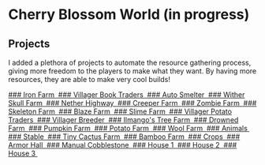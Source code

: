 
# Cherry Blossom World (in progress)

## Projects

I added a plethora of projects to automate the resource gathering process, giving more freedom to the players to make what they want. By having more resources, they are able to make very cool builds!

<div class="grid">
	<a href="/server/cherry/ironfarm" className="emphasis4 dark card">
		### Iron Farm
		<img className="articleImage" src={getImageUrl("minecraftserver/cherry/ironfarm/thumbnail.png")} alt="" ></img>
	</a>
	<a href="/server/cherry" className="emphasis4 dark card">
		### Villager Book Traders
		<img className="articleImage" src={getImageUrl("minecraftserver/cherry/annmap.png")} alt="" ></img>
	</a>
	<a href="/server/cherry" className="emphasis4 dark card">
		### Auto Smelter
		<img className="articleImage" src={getImageUrl("minecraftserver/cherry/annmap.png")} alt="" ></img>
	</a>
	<a href="/server/cherry" className="emphasis4 dark card">
		### Wither Skull Farm
		<img className="articleImage" src={getImageUrl("minecraftserver/cherry/annmap.png")} alt="" ></img>
	</a>
	<a href="/server/cherry" className="emphasis4 dark card">
		### Nether Highway
		<img className="articleImage" src={getImageUrl("minecraftserver/cherry/annmap.png")} alt="" ></img>
	</a>
	<a href="/server/cherry" className="emphasis4 dark card">
		### Creeper Farm
		<img className="articleImage" src={getImageUrl("minecraftserver/cherry/annmap.png")} alt="" ></img>
	</a>
	<a href="/server/cherry" className="emphasis4 dark card">
		### Zombie Farm
		<img className="articleImage" src={getImageUrl("minecraftserver/cherry/annmap.png")} alt="" ></img>
	</a>
	<a href="/server/cherry" className="emphasis4 dark card">
		### Skeleton Farm
		<img className="articleImage" src={getImageUrl("minecraftserver/cherry/annmap.png")} alt="" ></img>
	</a>
	<a href="/server/cherry" className="emphasis4 dark card">
		### Blaze Farm
		<img className="articleImage" src={getImageUrl("minecraftserver/cherry/annmap.png")} alt="" ></img>
	</a>
	<a href="/server/cherry" className="emphasis4 dark card">
		### Slime Farm
		<img className="articleImage" src={getImageUrl("minecraftserver/cherry/annmap.png")} alt="" ></img>
	</a>
	<a href="/server/cherry" className="emphasis4 dark card">
		### Villager Potato Traders
		<img className="articleImage" src={getImageUrl("minecraftserver/cherry/annmap.png")} alt="" ></img>
	</a>
	<a href="/server/cherry" className="emphasis4 dark card">
		### Villager Breeder
		<img className="articleImage" src={getImageUrl("minecraftserver/cherry/annmap.png")} alt="" ></img>
	</a>
	<a href="/server/cherry" className="emphasis4 dark card">
		### Ilmango's Tree Farm
		<img className="articleImage" src={getImageUrl("minecraftserver/cherry/annmap.png")} alt="" ></img>
	</a>
	<a href="/server/cherry" className="emphasis4 dark card">
		### Drowned Farm
		<img className="articleImage" src={getImageUrl("minecraftserver/cherry/annmap.png")} alt="" ></img>
	</a>
	<a href="/server/cherry" className="emphasis4 dark card">
		### Pumpkin Farm
		<img className="articleImage" src={getImageUrl("minecraftserver/cherry/annmap.png")} alt="" ></img>
	</a>
	<a href="/server/cherry" className="emphasis4 dark card">
		### Potato Farm
		<img className="articleImage" src={getImageUrl("minecraftserver/cherry/annmap.png")} alt="" ></img>
	</a>
	<a href="/server/cherry" className="emphasis4 dark card">
		### Wool Farm
		<img className="articleImage" src={getImageUrl("minecraftserver/cherry/annmap.png")} alt="" ></img>
	</a>
	<a href="/server/cherry" className="emphasis4 dark card">
		### Animals
		<img className="articleImage" src={getImageUrl("minecraftserver/cherry/annmap.png")} alt="" ></img>
	</a>
	<a href="/server/cherry" className="emphasis4 dark card">
		### Stable
		<img className="articleImage" src={getImageUrl("minecraftserver/cherry/annmap.png")} alt="" ></img>
	</a>
	<a href="/server/cherry" className="emphasis4 dark card">
		### Tiny Cactus Farm
		<img className="articleImage" src={getImageUrl("minecraftserver/cherry/annmap.png")} alt="" ></img>
	</a>
	<a href="/server/cherry" className="emphasis4 dark card">
		### Bamboo Farm
		<img className="articleImage" src={getImageUrl("minecraftserver/cherry/annmap.png")} alt="" ></img>
	</a>
	<a href="/server/cherry" className="emphasis4 dark card">
		### Crops
		<img className="articleImage" src={getImageUrl("minecraftserver/cherry/annmap.png")} alt="" ></img>
	</a>
	<a href="/server/cherry" className="emphasis4 dark card">
		### Armor Hall
		<img className="articleImage" src={getImageUrl("minecraftserver/cherry/annmap.png")} alt="" ></img>
	</a>
	<a href="/server/cherry" className="emphasis4 dark card">
		### Manual Cobblestone
		<img className="articleImage" src={getImageUrl("minecraftserver/cherry/annmap.png")} alt="" ></img>
	</a>
	<a href="/server/cherry" className="emphasis4 dark card">
		### House 1
		<img className="articleImage" src={getImageUrl("minecraftserver/cherry/annmap.png")} alt="" ></img>
	</a>
	<a href="/server/cherry" className="emphasis4 dark card">
		### House 2
		<img className="articleImage" src={getImageUrl("minecraftserver/cherry/annmap.png")} alt="" ></img>
	</a>
	<a href="/server/cherry" className="emphasis4 dark card">
		### House 3
		<img className="articleImage" src={getImageUrl("minecraftserver/cherry/annmap.png")} alt="" ></img>
	</a>

</div>
